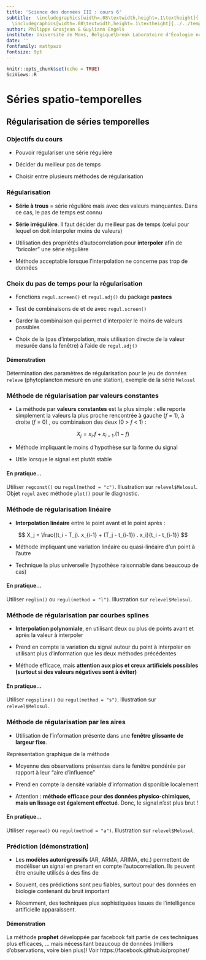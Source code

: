 ```yaml
---
title: 'Science des données III : cours 6'
subtitle:  \includegraphics[width=.08\textwidth,height=.1\textheight]{../../template/biodatascience.png}
  \includegraphics[width=.08\textwidth,height=.1\textheight]{../../template/SciViews-logo.pdf} \vfill Séries spatio-temporelles (partie 5)
author: Philippe Grosjean & Guyliann Engels
institute: Université de Mons, Belgique\break Laboratoire d'Écologie numérique des Milieux aquatiques\break \includegraphics[width=.08\textwidth,height=.1\textheight]{../../template/EcoNum-logo.pdf} \break \url{http://biodatascience-course.sciviews.org} \break \url{sdd@sciviews.org}
date: ''
fontfamily: mathpazo
fontsize: 9pt
---
```


```r
knitr::opts_chunk$set(echo = TRUE)
SciViews::R
```

# Séries spatio-temporelles

## Régularisation de séries temporelles

### Objectifs du cours

\putat{200}{-30}{\includegraphics[width=50mm]{../../template/resources.pdf}}

- Pouvoir régulariser une série régulière

- Décider du meilleur pas de temps

- Choisir entre plusieurs méthodes de régularisation


### Régularisation

- **Série à trous** = série régulière mais avec des valeurs manquantes. Dans ce cas, le pas de temps est connu

- **Série irrégulière**. Il faut décider du meilleur pas de temps (celui pour lequel on doit interpoler moins de valeurs)

- Utilisation des propriétés d'autocorrelation pour **interpoler** afin de "bricoler" une série régulière

- Méthode acceptable lorsque l'interpolation ne concerne pas trop de données


### Choix du pas de temps pour la régularisation

- Fonctions `regul.screen()` et `regul.adj()` du package **pastecs**

- Test de combinaisons de \alert{divers pas de temps} et de \alert{diverses dates de départ} avec `regul.screen()`

- Garder la combinaison qui permet d'interpoler le moins de valeurs possibles

- Choix de la \alert{fenêtre de tolérance} (pas d'interpolation, mais utilisation directe de la valeur mesurée dans la fenêtre) à l'aide de `regul.adj()`

#### Démonstration

Détermination des paramètres de régularisation pour le jeu de données `releve` (phytoplancton mesuré en une station), exemple de la série `Melosul`


### Méthode de régularisation par valeurs constantes

- La méthode par **valeurs constantes** est la plus simple\ : elle reporte simplement la valeurs la plus proche rencontrée à gauche (_f_ = 1), à droite (_f_ = 0) , ou combinaison des deux (0 > _f_ < 1)\ :

$$
X_j = x_i . f + x_{i-1} . (1 - f)
$$

- Méthode impliquant le moins d'hypothèse sur la forme du signal

- Utile lorsque le signal est plutôt stable

#### En pratique...

Utiliser `regconst()` ou `regul(method = "c")`. Illustration sur `relevel$Melosul`. Objet `regul` avec méthode `plot()` pour le diagnostic.


### Méthode de régularisation linéaire

- **Interpolation linéaire** entre le point avant et le point après\ :

$$
X_j = \frac{(t_i - T_j). x_{i-1} + (T_j - t_{i-1}) . x_i}{t_i - t_{i-1}}
$$

- Méthode impliquant une variation linéaire ou quasi-linéaire d'un point à l'autre

- Technique la plus universelle (hypothèse raisonnable dans beaucoup de cas)

#### En pratique...

Utiliser `reglin()` ou `regul(method = "l")`. Illustration sur `relevel$Melosul`.


### Méthode de régularisation par courbes splines

- **Interpolation polynomiale**, en utilisant deux ou plus de points avant et après la valeur à interpoler

- Prend en compte la variation du signal autour du point à interpoler en utilisant plus d'information que les deux méthodes précédentes

- Méthode efficace, mais **attention aux pics et creux artificiels possibles (surtout si des valeurs négatives sont à éviter)**

#### En pratique...

Utiliser `regspline()` ou `regul(method = "s")`. Illustration sur `relevel$Melosul`.


### Méthode de régularisation par les aires

- Utilisation de l'information présente dans une **fenêtre glissante de largeur fixe**.

Représentation graphique de la méthode

- Moyenne des observations présentes dans le fenêtre pondérée par rapport à leur "aire d'influence"

- Prend en compte la densité variable d'information disponible localement

- Attention\ : **méthode efficace pour des données physico-chimiques, mais un lissage est également effectué**. Donc, le signal n'est plus brut\ !

#### En pratique...

Utiliser `regarea()` ou `regul(method = "a")`. Illustration sur `relevel$Melosul`.


### Prédiction (démonstration)

- Les **modèles autorégressifs** (AR, ARMA, ARIMA, etc.) permettent de modéliser un signal en prenant en compte l'autocorrelation. Ils peuvent être ensuite utilisés à des fins de \alert{prédiction}

- Souvent, ces prédictions sont peu fiables, surtout pour des données en biologie contenant du bruit important

- Récemment, des techniques plus sophistiquées issues de l'intelligence artificielle apparaissent.

#### Démonstration

La méthode **prophet** développée par facebook fait partie de ces techniques plus efficaces, ... mais nécessitant beaucoup de données (milliers d'observations, voire bien plus)! Voir https://facebook.github.io/prophet/
